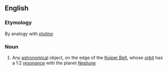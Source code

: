 ==English==

===Etymology===
By analogy with ''[[plutino]]''

===Noun===
{{en-noun}}

# {{label|en|informal|astronomy}} Any [[astronomical]] object, on the edge of the [[Kuiper Belt]], whose [[orbit]] has a 1:2 [[resonance]] with the planet [[Neptune]]